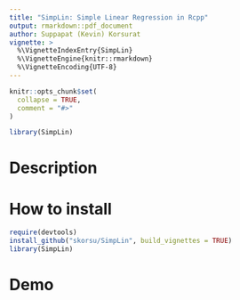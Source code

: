 ```yaml
---
title: "SimpLin: Simple Linear Regression in Rcpp"
output: rmarkdown::pdf_document
author: Suppapat (Kevin) Korsurat
vignette: >
  %\VignetteIndexEntry{SimpLin}
  %\VignetteEngine{knitr::rmarkdown}
  %\VignetteEncoding{UTF-8}
---
```


```r
knitr::opts_chunk$set(
  collapse = TRUE,
  comment = "#>"
)
```

```r
library(SimpLin)
```

# Description

# How to install

```r
require(devtools)
install_github("skorsu/SimpLin", build_vignettes = TRUE)
library(SimpLin)
```


# Demo

